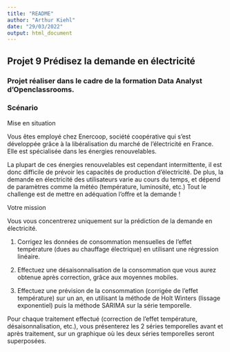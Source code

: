 ```yaml
---
title: "README"
author: "Arthur Kiehl"
date: "29/03/2022"
output: html_document
---
```


## Projet 9 Prédisez la demande en électricité

### Projet réaliser dans le cadre de la formation Data Analyst d'Openclassrooms.

### Scénario

Mise en situation

Vous êtes employé chez Enercoop, société coopérative qui s'est développée grâce à la libéralisation du marché de l’électricité en France. Elle est spécialisée dans les énergies renouvelables.

La plupart de ces énergies renouvelables est cependant intermittente, il est donc difficile de prévoir les capacités de production d'électricité. De plus, la demande en électricité des utilisateurs varie au cours du temps, et dépend de paramètres comme la météo (température, luminosité, etc.) Tout le challenge est de mettre en adéquation l'offre et la demande !


Votre mission

Vous vous concentrerez uniquement sur la prédiction de la demande en électricité.

1. Corrigez les données de consommation mensuelles de l'effet température (dues au chauffage électrique) en utilisant une régression linéaire.

2. Effectuez une désaisonnalisation de la consommation que vous aurez obtenue après correction, grâce aux moyennes mobiles.

3. Effectuez une prévision de la consommation (corrigée de l'effet température) sur un an, en utilisant la méthode de Holt Winters (lissage exponentiel) puis la méthode SARIMA sur la série temporelle.

Pour chaque traitement effectué (correction de l'effet température, désaisonnalisation, etc.), vous présenterez les 2 séries temporelles avant et après traitement, sur un graphique où les deux séries temporelles seront superposées.
